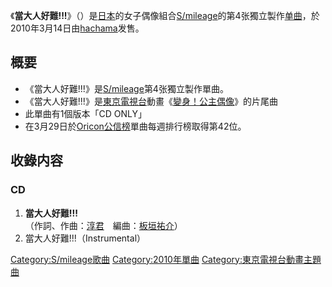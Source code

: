 {{unreferenced|time=2011-07-31T09:53:59+00:00}}
{{Infobox Single
| Name           = 當大人好難!!!
| Cover          = Smileage - OnNM.jpg
| Artist         = [[S/mileage|S/mileage]]
| Album          = [[壞孩子①|壞孩子①]]
| A-side         = 當大人好難!!!
| B-side         = 
| Released       = 2010年3月14日
| Format         = [[单曲|单曲]]
| Recorded       = 2010年<br/>{{JPN}}
| Genre          = [[J-POP|J-POP]]
| Lenght         =
| Label          = [[hachama|hachama]]
| Writer         = [[淳君|淳君]]
| Producer       = [[淳君|淳君]]
| Certification  = 
| Chart position = * 週榜最高排名第42位<small>（[[Oricon公信榜|Oricon]]）</small> 
| Last single    = [[喜歡_(S/mileage單曲)|喜歡]]<br/>（2009年）
| This single    = '''當大人好難!!!'''<br/>（2010年）
| Next single    = [[做夢的_15歲|做夢的 15歲]]<br/>（2010年）
| Misc           =
}}

《'''當大人好難!!!'''》（{{lang-ja|オトナになるって難しい!!!}}）是[[日本|日本]]的女子偶像組合[[S/mileage|S/mileage]]的第4张獨立製作[[单曲|单曲]]，於2010年3月14日由[[hachama|hachama]]发售。

== 概要 ==
* 《當大人好難!!!》是[[S/mileage|S/mileage]]第4张獨立製作單曲。
* 《當大人好難!!!》是[[東京電視台|東京電視台]]動畫《[[變身！公主偶像|變身！公主偶像]]》的片尾曲
* 此單曲有1個版本「CD ONLY」
* 在3月29日於[[Oricon公信榜|Oricon公信榜]]單曲每週排行榜取得第42位。

== 收錄内容 ==
===CD===
# '''當大人好難!!!'''<br/>（作詞、作曲：[[淳君|淳君]]　編曲：[[板垣祐介|板垣祐介]]）
# 當大人好難!!!（Instrumental）

{{S/mileage}}

{{DEFAULTSORT: Otona ni Narutte Muzukashii!!!}}
[[Category:S/mileage歌曲|Category:S/mileage歌曲]]
[[Category:2010年單曲|Category:2010年單曲]]
[[Category:東京電視台動畫主題曲|Category:東京電視台動畫主題曲]]